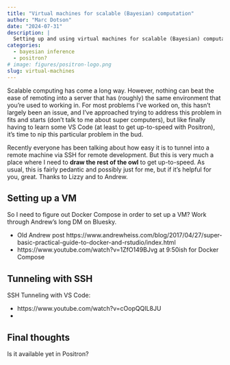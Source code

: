 ```yaml
---
title: "Virtual machines for scalable (Bayesian) computation"
author: "Marc Dotson"
date: "2024-07-31"
description: |
  Setting up and using virtual machines for scalable (Bayesian) computation
categories:
  - bayesian inference
  - positron?
# image: figures/positron-logo.png
slug: virtual-machines
---
```


Scalable computing has come a long way. However, nothing can beat the ease of remoting into a server that has (roughly) the same environment that you're used to working in. For most problems I've worked on, this hasn't largely been an issue, and I've approached trying to address this problem in fits and starts (don't talk to me about super computers), but like finally having to learn some VS Code (at least to get up-to-speed with Positron), it's time to nip this particular problem in the bud.

Recently everyone has been talking about how easy it is to tunnel into a remote machine via SSH for remote development. But this is very much a place where I need to **draw the rest of the owl** to get up-to-speed. As usual, this is fairly pedantic and possibly just for me, but if it's helpful for you, great. Thanks to Lizzy and to Andrew.

## Setting up a VM

So I need to figure out Docker Compose in order to set up a VM? Work through Andrew's long DM on Bluesky.

- Old Andrew post https://www.andrewheiss.com/blog/2017/04/27/super-basic-practical-guide-to-docker-and-rstudio/index.html
- https://www.youtube.com/watch?v=1ZfO149BJvg at 9:50ish for Docker Compose

## Tunneling with SSH

SSH Tunneling with VS Code:

- https://www.youtube.com/watch?v=cOopQQIL8JU
- 

## Final thoughts

Is it available yet in Positron?

